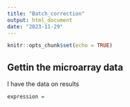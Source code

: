 ```yaml
---
title: "Batch_correction"
output: html_document
date: "2023-11-29"
---
```


```r
knitr::opts_chunk$set(echo = TRUE)
```

## Gettin the microarray data

I have the data on results

```r
expression = 
```

